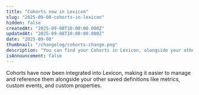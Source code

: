 ```yaml
---
title: "Cohorts now in Lexicon"
slug: "2025-09-08-cohorts-in-lexicon"
hidden: false
createdAt: "2025-09-08T10:00:00.000Z"
updatedAt: "2025-09-08T10:00:00.000Z"
date: "2025-09-08"
thumbnail: "/changelog/cohorts-change.png"
description: "You can find your Cohorts in Lexicon, alongside your other saved definitions like metrics, custom events, and custom properties."
isAnnouncement: false
---
```


<ChangelogPostHeader
  date="2025-09-08"
  image="/changelog/cohorts-change.png"
  title="Cohorts now in Lexicon"
/>

Cohorts have now been integrated into Lexicon, making it easier to manage and reference them alongside your other saved definitions like metrics, custom events, and custom properties.
